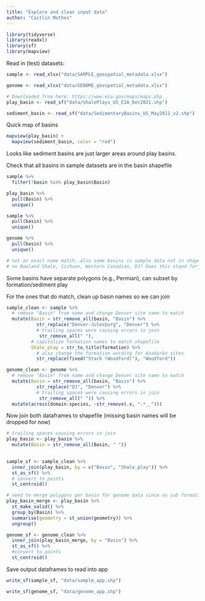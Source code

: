 ```yaml
---
title: "Explore and clean input data"
author: "Caitlin Mothes"
---
```


```r
library(tidyverse)
library(readxl)
library(sf)
library(mapview)
```

Read in (test) datasets:

```r
sample <- read_xlsx("data/SAMPLE_geospatial_metadata.xlsx")

genome <- read_xlsx("data/GENOME_geospatial_metadata.xlsx")

# Downloaded from here: https://www.eia.gov/maps/maps.php
play_basin <- read_sf("data/ShalePlays_US_EIA_Dec2021.shp")

sediment_basin <- read_sf("data/SedimentaryBasins_US_May2011_v2.shp")
```

Quick map of basins

```r
mapview(play_basin) +
  mapview(sediment_basin, color = "red")
```

Looks like sediment basins are just larger areas around play basins.

Check that all basins in sample datasets are in the basin shapefile

```r
sample %>% 
  filter(!basin %in% play_basin$Basin)

play_basin %>% 
  pull(Basin) %>% 
  unique()

sample %>% 
  pull(basin) %>% 
  unique()

genome %>% 
  pull(basin) %>% 
  unique()

# not an exact name match..also some basins in sample data not in shapefile
# no Bowland Shale, Sichuan, Western Canadian, DJ? Does this stand for Denver-Julesberg
```

Some basins have separate polygons (e.g., Permian), can subset by formation/sediment play

For the ones that do match, clean up basin names so we can join

```r
sample_clean <- sample %>%
  # remove "Basin" from name and change Denver site name to match
  mutate(Basin = str_remove_all(basin, "Basin") %>% 
           str_replace("Denver-Julesburg", "Denver") %>% 
           # trailing spaces were causing errors in join
            str_remove_all(" "),
         # capitalize formation names to match shapefile
         Shale_play = str_to_title(formation) %>% 
           # also change the formation wording for Anadarko sites
           str_replace(fixed("Stack (Woodford)"), "Woodford"))

genome_clean <- genome %>% 
  # remove "Basin" from name and change Denver site name to match
  mutate(Basin = str_remove_all(basin, "Basin") %>% 
           str_replace("DJ", "Denver") %>% 
           # trailing spaces were causing errors in join
            str_remove_all(" ")) %>% 
  mutate(across(domain:species, ~str_remove(.x, ".*__")))

```

Now join both dataframes to shapefile (missing basin names will be dropped for now)

```r
# trailing spaces causing errors in join
play_basin <- play_basin %>% 
  mutate(Basin = str_remove_all(Basin, " "))
  

sample_sf <- sample_clean %>% 
  inner_join(play_basin, by = c("Basin", "Shale_play")) %>% 
  st_as_sf() %>% 
  # convert to points
  st_centroid()


```

```r
# need to merge polygons per basin for genome data since no sub formation info
play_basin_merge <- play_basin %>% 
  st_make_valid() %>% 
  group_by(Basin) %>% 
  summarise(geometry = st_union(geometry)) %>% 
  ungroup()

genome_sf <- genome_clean %>% 
  inner_join(play_basin_merge, by = "Basin") %>% 
  st_as_sf() %>% 
  #convert to points
  st_centroid()
```

Save output dataframes to read into app

```r
write_sf(sample_sf, "data/sample_app.shp")

write_sf(genome_sf, "data/genome_app.shp")
```
